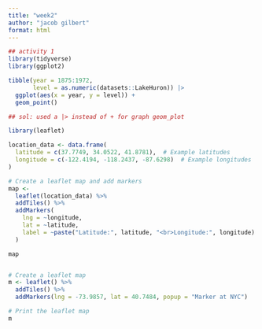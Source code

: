 ```yaml
---
title: "week2"
author: "jacob gilbert"
format: html
---
```


```R
## activity 1 
library(tidyverse)
library(ggplot2)

tibble(year = 1875:1972,
       level = as.numeric(datasets::LakeHuron)) |>
  ggplot(aes(x = year, y = level)) +
  geom_point()

## sol: used a |> instead of + for graph geom_plot

```



```R
library(leaflet)

location_data <- data.frame(
  latitude = c(37.7749, 34.0522, 41.8781),  # Example latitudes
  longitude = c(-122.4194, -118.2437, -87.6298)  # Example longitudes
)

# Create a leaflet map and add markers
map <-
  leaflet(location_data) %>%
  addTiles() %>%
  addMarkers(
    lng = ~longitude,
    lat = ~latitude,
    label = ~paste("Latitude:", latitude, "<br>Longitude:", longitude)
  )

map


# Create a leaflet map
m <- leaflet() %>%
  addTiles() %>%
  addMarkers(lng = -73.9857, lat = 40.7484, popup = "Marker at NYC")

# Print the leaflet map
m
```
